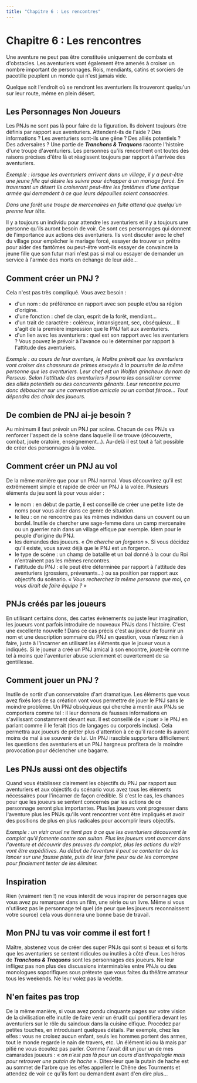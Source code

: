 ```yaml
---
title: "Chapitre 6 : Les rencontres"
---
```


# Chapitre 6 : Les rencontres

Une aventure ne peut pas être constituée uniquement de combats et d'obstacles. Les aventuriers vont également être amenés à croiser un nombre important de personnages. Rois, mendiants, catins et sorciers de pacotille peuplent un monde qui n'est jamais vide.

Quelque soit l'endroit où se rendront les aventuriers ils trouveront quelqu'un sur leur route, même en plein désert.

## Les Personnages Non Joueurs

Les PNJs ne sont pas là pour faire de la figuration. Ils doivent toujours être définis par rapport aux aventuriers. Attendent-ils de l'aide ? Des informations ? Les aventuriers sont-ils une gêne ? Des alliés potentiels ? Des adversaires ? Une partie de **_Tranchons & Traquons_** raconte l'histoire d'une troupe d'aventuriers. Les personnes qu'ils rencontrent ont toutes des raisons précises d'être là et réagissent toujours par rapport à l'arrivée des aventuriers.

_Exemple : lorsque les aventuriers arrivent dans un village, il y a peut-être une jeune fille qui désire les suivre pour échapper à un mariage forcé. En traversant un désert ils croiseront peut-être les fantômes d'une antique armée qui demandent à ce que leurs dépouilles soient consacrées._

_Dans une forêt une troupe de mercenaires en fuite attend que quelqu'un prenne leur tête._

Il y a toujours un individu pour attendre les aventuriers et il y a toujours une personne qu'ils auront besoin de voir. Ce sont ces personnages qui donnent de l'importance aux actions des aventuriers. Ils vont discuter avec le chef du village pour empêcher le mariage forcé, essayer de trouver un prêtre pour aider des fantômes ou peut-être vont-ils essayer de convaincre la jeune fille que son futur mari n'est pas si mal ou essayer de demander un service à l'armée des morts en échange de leur aide...

## Comment créer un PNJ ?

Cela n'est pas très compliqué. Vous avez besoin :

- d'un nom : de préférence en rapport avec son peuple et/ou sa région d'origine.
- d'une fonction : chef de clan, esprit de la forêt, mendiant...
- d'un trait de caractère : coléreux, intransigeant, sec, obséquieux... Il s'agit de la première impression que le PNJ fait aux aventuriers.
- d'un lien avec les aventuriers : quel est son rapport avec les aventuriers ? Vous pouvez le prévoir à l'avance ou le déterminer par rapport à l'attitude des aventuriers.

_Exemple : au cours de leur aventure, le Maître prévoit que les aventuriers vont croiser des chasseurs de primes envoyés à la poursuite de la même personne que les aventuriers. Leur chef est un Wolfen grincheux du nom de Perseus. Selon l'attitude des aventuriers il pourra les considérer comme des alliés potentiels ou des concurrents gênants. Leur rencontre pourra donc déboucher sur une conversation amicale ou un combat féroce... Tout dépendra des choix des joueurs._

## De combien de PNJ ai-je besoin ?

Au minimum il faut prévoir un PNJ par scène. Chacun de ces PNJs va renforcer l'aspect de la scène dans laquelle il se trouve (découverte, combat, joute oratoire, enseignement...). Au-delà il est tout à fait possible de créer des personnages à la volée.

## Comment créer un PNJ au vol

De la même manière que pour un PNJ normal. Vous découvrirez qu'il est extrêmement simple et rapide de créer un PNJ à la volée. Plusieurs éléments du jeu sont là pour vous aider :

- le nom : en début de partie, il est conseillé de créer une petite liste de noms pour vous aider dans ce genre de situation.
- le lieu : on ne rencontre pas les mêmes individus dans un couvent ou un bordel. Inutile de chercher une sage-femme dans un camp mercenaire ou un guerrier nain dans un village elfique par exemple. Idem pour le peuple d'origine du PNJ.
- les demandes des joueurs. « _On cherche un forgeron_ ». Si vous décidez qu'il existe, vous savez déjà que le PNJ est un forgeron...
- le type de scène : un champ de bataille et un bal donné à la cour du Roi n'entrainent pas les mêmes rencontres.
- l'attitude du PNJ : elle peut être déterminée par rapport à l'attitude des aventuriers (grossiers, prévenants...) ou sa position par rapport aux objectifs du scénario. « _Vous recherchez la même personne que moi, ça vous dirait de faire équipe ?_ »

## PNJs créés par les joueurs

En utilisant certains dons, des cartes évènements ou juste leur imagination, les joueurs vont parfois introduire de nouveaux PNJs dans l'histoire. C'est une excellente nouvelle ! Dans ce cas précis c'est au joueur de fournir un nom et une description sommaire du PNJ en question, vous n'avez rien à faire, juste à l'incarner en utilisant les éléments que le joueur vous a indiqués. Si le joueur a créé un PNJ amical à son encontre, jouez-le comme tel à moins que l'aventurier abuse sciemment et ouvertement de sa gentillesse.

## Comment jouer un PNJ ?

Inutile de sortir d'un conservatoire d'art dramatique. Les éléments que vous avez fixés lors de sa création vont vous permettre de jouer le PNJ sans le moindre problème. Un PNJ obséquieux qui cherche à mentir aux PNJs se comportera comme tel : il leur donnera de fausses informations en s'avilissant constamment devant eux. Il est conseillé de « jouer » le PNJ en parlant comme il le ferait (tics de langages ou corporels inclus). Cela permettra aux joueurs de prêter plus d'attention à ce qu'il raconte ils auront moins de mal à se souvenir de lui. Un PNJ irascible supportera difficilement les questions des aventuriers et un PNJ hargneux profitera de la moindre provocation pour déclencher une bagarre.

## Les PNJs aussi ont des objectifs

Quand vous établissez clairement les objectifs du PNJ par rapport aux aventuriers et aux objectifs du scénario vous avez tous les éléments nécessaires pour l'incarner de façon crédible. Si c'est le cas, les chances pour que les joueurs se sentent concernés par les actions de ce personnage seront plus importantes. Plus les joueurs vont progresser dans l'aventure plus les PNJs qu'ils vont rencontrer vont être impliqués et avoir des positions de plus en plus radicales pour accomplir leurs objectifs.

_Exemple : un vizir cruel ne tient pas à ce que les aventuriers découvrent le complot qu'il fomente contre son sultan. Plus les joueurs vont avancer dans l'aventure et découvrir des preuves du complot, plus les actions du vizir vont être expéditives. Au début de l'aventure il peut se contenter de les lancer sur une fausse piste, puis de leur faire peur ou de les corrompre pour finalement tenter de les éliminer._

## Inspiration

Rien (vraiment rien !) ne vous interdit de vous inspirer de personnages que vous avez pu remarquer dans un film, une série ou un livre. Même si vous n'utilisez pas le personnage tel quel (de peur que les joueurs reconnaissent votre source) cela vous donnera une bonne base de travail.

## Mon PNJ tu vas voir comme il est fort !

Maître, abstenez vous de créer des super PNJs qui sont si beaux et si forts que les aventuriers se sentent ridicules ou inutiles à côté d'eux. Les héros de **_Tranchons & Traquons_** sont les personnages des joueurs. Ne leur infligez pas non plus des discussions interminables entre PNJs ou des monologues soporifiques sous prétexte que vous faites du théâtre amateur tous les weekends. Ne leur volez pas la vedette.

## N'en faites pas trop

De la même manière, si vous avez pondu cinquante pages sur votre vision de la civilisation elfe inutile de faire venir un érudit qui pontifiera devant les aventuriers sur le rôle du saindoux dans la cuisine elfique. Procédez par petites touches, en introduisant quelques détails. Par exemple, chez les elfes : vous ne croisez aucun enfant, seuls les hommes portent des armes, tout le monde regarde le nain de travers, etc. Un élément ici ou là mais par pitié ne vous écoutez pas parler. Comme l'avait dit un jour un de mes camarades joueurs : « _on n'est pas là pour un cours d'anthropologie mais pour retrouver une putain de hache_ ». Dites-leur que la putain de hache est au sommet de l'arbre que les elfes appellent le Chêne des Tourments et attendez de voir ce qu'ils font ou demandent avant d'en dire plus...
